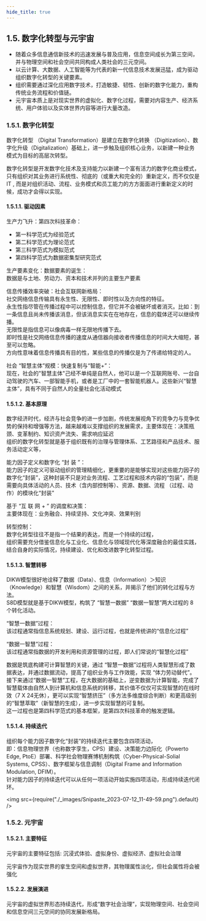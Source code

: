 ```yaml
---
hide_title: true
---
```


## 1.5. 数字化转型与元宇宙
- 随着众多信息通信新技术的迅速发展与普及应用，<Highlight>信息空间成长为第三空间</Highlight>，并与<Highlight>物理空间和社会空间</Highlight>共同构成人类社会的<Highlight>三元空间</Highlight>。  
- 以<Highlight>云计算、大数据、人工智能</Highlight>等为代表的新一代信息技术发展迅猛，成为驱动组织数字化转型的<Highlight>关键要素</Highlight>。  
- 组织需要通过深化应用数字技术，打造敏捷、韧性、创新的数字化能力，<Highlight>重构传统业务流程和价值链</Highlight>。  
- <Highlight>元宇宙本质上是对现实世界的虚拟化</Highlight>、数字化过程，需要对内容生产、经济系统、用户体验以及实体世界内容等进行大量改造。

### 1.5.1. 数字化转型
数字化转型 （Digital Transformation）是建立在<Highlight>数字化转换</Highlight> （Digitization）、<Highlight>数字化升级</Highlight>（Digitalization）基础上，进一步触及组织核心业务，以新建一种业务模式为目标的高层次转型。  

数字化转型是开发数字化技术及支持能力以新建一个富有活力的数字化商业模式，只有组织对其业务进行系统性、彻底的（或重大和完全的）重新定义，而不仅仅是 IT , 而是对组织活动、流程、业务模式和员工能力的方方面面进行重新定义的时候，成功才会得以实现。

#### 1.5.1.1. 驱动因素
生产力飞升：第四次科技革命：  
- <Highlight>第一科学范式为经验范式</Highlight>  
- <Highlight>第二科学范式为理论范式</Highlight>  
- <Highlight>第三科学范式为模拟范式</Highlight>  
- <Highlight>第四科学范式为数据密集型研究范式</Highlight>

生产要素变化：数据要素的诞生：  
数据是与土地、劳动力、资本和技术并列的主要生产要素  

信息传播效率突破：社会互联网新格局：  
社交网络信息传输具有永生性、无限性、即时性以及方向性的特征。  
永生性指尽管在传播过程中可以控制信息，但它并不会被破坏或者消灭。比如：到一条信息且尚未传播该消息，但该消息实实在在地存在，信息的载体还可以继续传播。  
无限性是指信息可以像病毒一样无限地传播下去。  
即时性是社交网络信息传播的速度从通信器向接收者传播信息的时间大大缩短，甚至可以忽略。  
方向性意味着信息传播具有目的性，某些信息的传播仅是为了传递给特定的人。

社会 “智慧主体”规模：快速复制与“智能+”：  
现在，社会的"智慧主体"己经不单纯是自然人，他可以是一个互联网账号、一台自动驾驶的汽车、一部智能手机，或者是工厂中的一套智能机器人。这些新兴“智慧主体”，具有不同于自然人的全量社会化活动模式

#### 1.5.1.2. 基本原理
数字经济时代，经济与社会竞争的进一步加剧，传统发展视角下的竞争力与竞争优势的保持和增强等方法，越来越难以支撑组织的发展需求，主要体现在：决策瓶颈、变革制约、知识资产流失、需求响应延迟  
组织的数字化转型就是基于组织既有的治理与管理体系、工艺路径和产品技术、服务活动定义等，

能力因子定义和数字化 “封 装 ”：  
能力因子的定义可驱动组织的管理精细化，更重要的是能够实现对这些能力因子的数字化“封装”，这种封装不只是对业务流程、工艺过程和技术内容的“包装”，而是需要向具体活动的人员、技术（含内部控制等）、资源、数据、流程 （过程、动作）的模块化“封装”

基于 “互 联 网 + ” 的调度和决策：  
主要体现在：业务融合、持续坚持、文化冲突、效果判别

转型控制：  
<Highlight>数字化转型往往不是指一个结果的表达，而是一个持续的过程</Highlight>，  
组织需要充分借鉴信息化与工业化、信息化与领域现代化等深度融合的最佳实践，结合自身的实际情况，持续建设、优化和改进数字化转型过程。

#### 1.5.1.3. 智慧转移
DIKW模型很好地诠释了数据（Data）、信息（Information）＞知识（Knowledge）和智慧（Wisdom）之间的关系，并揭示了他们的转化过程与方法。  
S8D模型就是基于DIKW模型，构筑了 <Highlight>“智慧一数据” “数据一智慧”两大过程的 8 个转化活动</Highlight>。

“智慧一数据”过程：  
该过程通常指信息系统规划、建设、运行过程，也就是传统讲的“<Highlight>信息化过程</Highlight>”

“数据一智慧”过程：  
该过程通常指数据的开发利用和资源管理的过程，即人们常说的“<Highlight>智慧化过程</Highlight>”

数据是筑底构建可计算智慧的关键，通过 “智慧一数据”过程将人类智慧形成了数据表达，并通过数据流动，提高了组织业务与工作效能，实现 “体力劳动替代”。  
接下来通过“数据一智慧”工程，在大数据的基础上，逆变数据为计算智能，完成了智慧载体由自然人到计算机和信息系统的转移，其价值不仅仅可实现智慧的在线时效（7 X 24无休），更可以实现“智慧挤压”（多方法多维度综合判断）和更高级别的“智慧萃取”（新智慧的生成），进一步实现智慧的可复制。  
这一过程也是第四科学范式的基本框架，是第四次科技革命的触发逻辑。

#### 1.5.1.4. 持续迭代
组织每个能力因子数字化“封装”的持续迭代主要包含四项活动，  
即：信息物理世界（也称数字孪生，CPS）建设、决策能力边际化（Powerto Edge, PtoE）部署、科学社会物理赛博机制构筑（Cyber-Physical-Solial Systems, CPSS）、数字框架与信息调制（Digital Frame and Information Modulation, DFIM）。  
针对能力因子的持续迭代可以从任何一项活动开始实施四项活动，形成持续迭代闭环。

<img src={require("./_images/Snipaste_2023-07-12_11-49-59.png").default}  />

### 1.5.2. 元宇宙

#### 1.5.2.1. 主要特征
元宇宙的主要特征包括: 沉浸式体验、虚拟身份、虚拟经济、虚拟社会治理

元宇宙作为现实世界的挛生空间和虚拟世界，<Highlight>其物理属性淡化，但社会属性将会被强化</Highlight>

#### 1.5.2.2. 发展演进
元宇宙的虚拟世界形态持续迭代，形成“数字社会治理”，实现<Highlight>物理空间、社会空间和信息空间</Highlight>三元空间的协同发展新格局。

